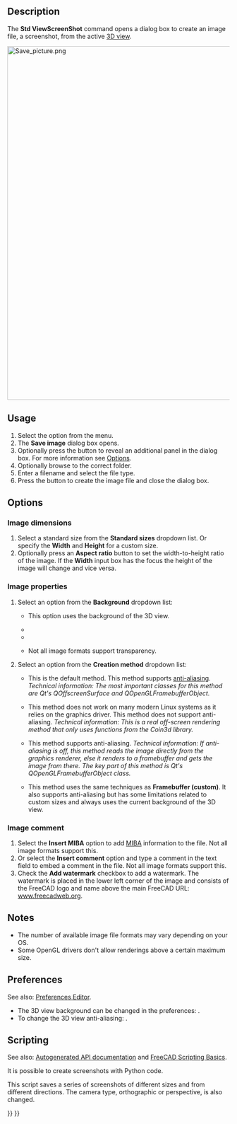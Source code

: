 <languages/>

{{Docnav
|[[Std_DlgParameter|DlgParameter]]
|[[Std_ViewLoadImage|ViewLoadImage]]
|[[Std_Tools_Menu|Std Tools Menu]]
|IconL=Std_DlgParameter.svg
|IconR=Std_ViewLoadImage.svg
|IconC=Freecad.svg
}}

<div class="mw-translate-fuzzy">
{{GuiCommand/sv|Name=Std ViewScreenShot|Name/sv=Std ViewScreenShot|MenuLocation=[[Std Tools Menu/sv|Tools]] → Save picture...|Workbenches=All|SeeAlso=...}}
</div>

==Description==

The '''Std ViewScreenShot''' command opens a dialog box to create an image file, a screenshot, from the active [[3D_view|3D view]].

[[Image:Save_picture.png|800px]]
{{Caption|The Save image dialog box after pressing the Extended button}}

==Usage==

# Select the {{MenuCommand|Tools → [[Image:Std_ViewScreenShot.svg|16px]] Save image...}} option from the menu.
# The '''Save image''' dialog box opens.
# Optionally press the {{Button|Extended}} button to reveal an additional panel in the dialog box. For more information see [[#Options|Options]].
# Optionally browse to the correct folder.
# Enter a filename and select the file type.
# Press the {{Button|Save}} button to create the image file and close the dialog box.

==Options==

===Image dimensions===

# Select a standard size from the '''Standard sizes''' dropdown list. Or specify the '''Width''' and '''Height''' for a custom size.
# Optionally press an '''Aspect ratio''' button to set the width-to-height ratio of the image. If the '''Width''' input box has the focus the height of the image will change and vice versa.

===Image properties===

# Select an option from the '''Background''' dropdown list:
#* {{Value|Current}} This option uses the background of the 3D view.
#* {{Value|White}}
#* {{Value|Black}}
#* {{Value|Transparent}} Not all image formats support transparency.
# Select an option from the '''Creation method''' dropdown list:
#* {{Value|Offscreen (New)}} This is the default method. This method supports [https://en.wikipedia.org/wiki/Multisample_anti-aliasing anti-aliasing]. ''Technical information: The most important classes for this method are Qt's QOffscreenSurface and QOpenGLFramebufferObject.''
#* {{Value|Offscreen (Old)}} This method does not work on many modern Linux systems as it relies on the graphics driver. This method does not support anti-aliasing. ''Technical information: This is a real off-screen rendering method that only uses functions from the Coin3d library.''
#* {{Value|Framebuffer (custom)}} This method supports anti-aliasing. ''Technical information: If anti-aliasing is off, this method reads the image directly from the graphics renderer, else it renders to a framebuffer and gets the image from there. The key part of this method is Qt's QOpenGLFramebufferObject class.''
#* {{Value|Framebuffer (as is)}} This method uses the same techniques as '''Framebuffer (custom)'''. It also supports anti-aliasing but has some limitations related to custom sizes and always uses the current background of the 3D view.

===Image comment===

# Select the '''Insert MIBA''' option to add [http://juergen-riegel.net/Miba/ MIBA] information to the file. Not all image formats support this.
# Or select the '''Insert comment''' option and type a comment in the text field to embed a comment in the file. Not all image formats support this.
# Check the '''Add watermark''' checkbox to add a watermark. The watermark is placed in the lower left corner of the image and consists of the FreeCAD logo and name above the main FreeCAD URL: [https://www.freecadweb.org www.freecadweb.org].

==Notes==

* The number of available image file formats may vary depending on your OS.
* Some OpenGL drivers don't allow renderings above a certain maximum size.

==Preferences==

See also: [[Preferences_Editor|Preferences Editor]].

* The 3D view background can be changed in the preferences: {{MenuCommand|Edit → Preferences... → Display → Colors → Background color}}.
* To change the 3D view anti-aliasing: {{MenuCommand|Edit → Preferences... → Display → 3D view → Rendering → Anti-Aliasing}}.

==Scripting==

See also: [https://freecad.github.io/SourceDoc/ Autogenerated API documentation] and [[FreeCAD_Scripting_Basics|FreeCAD Scripting Basics]].

It is possible to create screenshots with Python code.

{{Code|code=
Gui.ActiveDocument.ActiveView.saveImage("D:/temp/test.png", 1656, 783, "Current")
}}

This script saves a series of screenshots of different sizes and from different directions. The camera type, orthographic or perspective, is also changed.

{{Code|code=
import FreeCADGui as Gui
import Part

out_dir = "D:/temp/"
name = "Blade"
view = Gui.ActiveDocument.ActiveView

# Create images with different Views, Cameras and sizes
for p in ["PerspectiveCamera", "OrthographicCamera"]:
    Gui.SendMsgToActiveView(p)
    for f in ["ViewAxo", "ViewFront", "ViewTop"]:
        Gui.SendMsgToActiveView(f)
        for x, y in [[500, 500], [1000, 3000], [3000, 1000], [3000, 3000], [8000, 8000]]:
            view.saveImage(out_dir + name + "_" + p + "_" + f + "_" + str(x) + "_" + str(y) + ".jpg", x, y, "White")
            view.saveImage(out_dir + name + "_" + p + "_" + f + "_" + str(x) + "_" + str(y) + ".png", x, y, "Transparent")

# Close active document
App.closeDocument(App.ActiveDocument.Name)
}}


{{Docnav
|[[Std_DlgParameter|DlgParameter]]
|[[Std_ViewLoadImage|ViewLoadImage]]
|[[Std_Tools_Menu|Std Tools Menu]]
|IconL=Std_DlgParameter.svg
|IconR=Std_ViewLoadImage.svg
|IconC=Freecad.svg
}}

{{Std_Base_navi{{#translation:}}}}
{{Userdocnavi{{#translation:}}}}